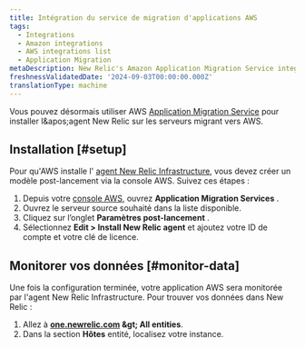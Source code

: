 ```yaml
---
title: Intégration du service de migration d'applications AWS
tags:
  - Integrations
  - Amazon integrations
  - AWS integrations list
  - Application Migration
metaDescription: New Relic's Amazon Application Migration Service integration
freshnessValidatedDate: '2024-09-03T00:00:00.000Z'
translationType: machine
---
```


Vous pouvez désormais utiliser AWS [Application Migration Service](https://docs.aws.amazon.com/mgn/latest/ug/what-is-application-migration-service.html) pour installer l&amp;apos;agent New Relic sur les serveurs migrant vers AWS.

## Installation [#setup]

Pour qu&apos;AWS installe l&apos; [agent New Relic Infrastructure](/docs/infrastructure/install-infrastructure-agent/linux-installation/install-infrastructure-monitoring-agent-linux/), vous devez créer un modèle post-lancement via la console AWS. Suivez ces étapes :

1. Depuis votre [console AWS](https://console.aws.amazon.com/mgn/home), ouvrez <DNT>**Application Migration Services** </DNT>.
2. Ouvrez le serveur source souhaité dans la liste disponible.
3. Cliquez sur l’onglet **Paramètres post-lancement** .
4. Sélectionnez **Edit &gt; Install New Relic agent** et ajoutez votre ID de compte et votre clé de licence.

## Monitorer vos données [#monitor-data]

Une fois la configuration terminée, votre application AWS sera monitorée par l&apos;agent New Relic Infrastructure. Pour trouver vos données dans New Relic :

1. Allez à <DNT>**[one.newrelic.com](https://one.newrelic.com/) &amp;gt; All entities**</DNT>.
2. Dans la section **Hôtes** entité, localisez votre instance.